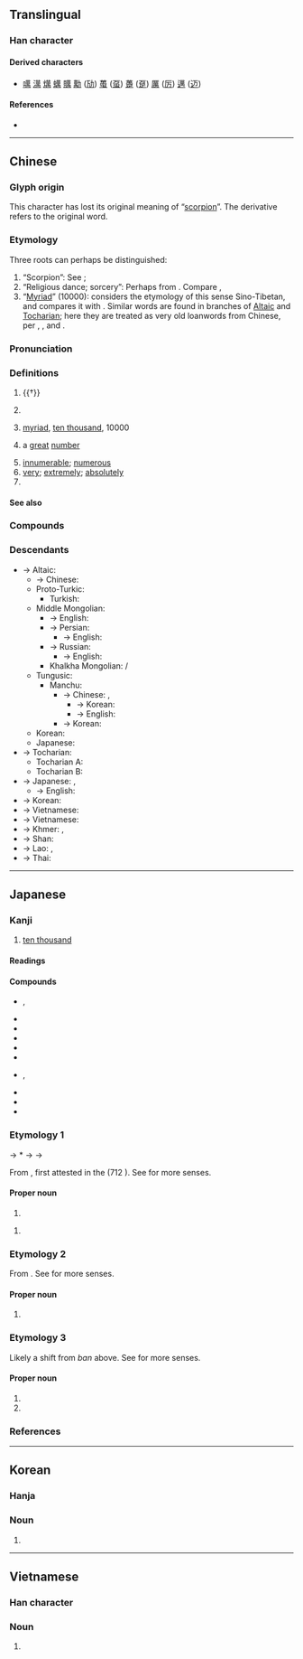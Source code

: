 {{also|万}}
{{character info/new}}

{{commonscat}}
==Translingual==

===Han character===
{{Han char|rn=140|rad=艸|as=09|sn=12|four=44427|canj=TWLB|ids=⿱艹禺}}

====Derived characters====
* [[噧]] [[澫]] [[燤]] [[蠇]] [[贎]] [[勱]] ([[劢]]) [[蠆]] ([[虿]]) [[躉]] ([[趸]]) [[厲]] ([[厉]]) [[邁]] ([[迈]])

====References====
* {{Han ref|kx=1042.330|dkj=31339|dj=1501.060|hdz=53247.080|uh=842C|ud=33836|bh=B855|bd=47189}}

----

==Chinese==
{{zh-forms|s=万|alt=万,㸘,𤍚,𢁭,𥝄,𥝅}}

===Glyph origin===
{{Han etyl}}
This character has lost its original meaning of “[[scorpion]]”. The derivative {{och-l|蠆}} refers to the original word.

===Etymology===
Three roots can perhaps be distinguished:

# “Scorpion”: See {{och-l|蠆}}; {{etystub|zh}}
# “Religious dance; sorcery”: Perhaps from {{inh|zh|sit-pro|*s-man||medicine}}. Compare {{cog|bo|སྨན||medicine; she-demons worshipped by common folk}}, {{cog|my|မန်း||utter mystic words to heal or ward off evil}}
# “[[myriad|Myriad]]” (10000): {{zh-ref|Schuessler (2007)}} considers the etymology of this sense Sino-Tibetan, and compares it with {{cog|bo|འབུམ||hundred thousand; complete; entire; multifarious}}. Similar words are found in branches of [[Altaic]] and [[Tocharian]]; here they are treated as very old loanwords from Chinese, per {{zh-ref|Pulleyblank (''apud'' Clauson, 1972)}}, {{zh-ref|Beckwith (2009)}}, {{zh-ref|Adams (2013)}} and {{zh-ref|Tremblay (2005)}}.

===Pronunciation===
{{zh-pron
|m=wàn
|ma=y
|m-s=
|dg=ван3
|c=maan6
|c-t=
|g=
|h=pfs=van
|j=
|md=uâng
|mn=bān
|mn-t=bhuêng7/bhuang7
|mn-t_note=bhuêng7 - Chaozhou; bhuang7 - Shantou
|w=3me,3ve
|w_note=3me - colloquial (only in {{zh-l|*萬子}}); 3ve - literary ("ten thousand", etc.)
|x=
|mc=y
|oc=y
|cat=a,num,n,adv,pn
}}

===Definitions===
{{zh-hanzi}}

# {{†}} {{zh-original|蠆|scorpion}}
# {{lb|zh|historical}} {{n-g|A ritual dance in ancient China.}}
# [[myriad]], [[ten thousand]], 10000
#: {{zh-x|萬歲|ten thousand years; hooray; long live}}
# {{lb|zh|figurative}} a [[great]] [[number]]
# [[innumerable]]; [[numerous]]
# [[very]]; [[extremely]]; [[absolutely]]
# {{surname|lang=zh}}

====See also====
{{Chinese-numbers}}

===Compounds===
{{zh-der|一擲百萬|一日萬機|一本萬利|一碧萬頃|一食萬錢|三呼萬歲|不遠萬里|人千人萬|以一持萬|以一知萬|以一馭萬|以防萬一|來千去萬|傲睨萬物|儀態萬千|儀態萬方|億萬|億萬斯年|光焰萬丈|光芒萬丈|前程萬里|劈屍萬段|力敵萬人|力敵萬夫|功流萬世|包羅萬象|十二萬分|十萬火急|十萬火速|千乘萬騎|千仇萬恨|千依萬順|千倉萬箱|千兵萬馬|千刀萬剁|千刀萬剮|千刁萬惡|千千萬萬|千叮萬囑|千呼萬喚|千咒萬罵|千喚萬喚|千妥萬妥|千妥萬當|千家萬戶|千山萬壑|千山萬水|千岐萬轍|千巖萬壑|千巖萬谷|千差萬別|千年萬載|千思萬想|千恩萬謝|千愁萬恨|千愁萬慮|千愁萬緒|千態萬狀|千挑萬選|千推萬阻|千支萬派|千方萬計|千村萬落|千條萬端|千條萬緒|千歡萬喜|千狀萬態|千狀萬端|千生萬死|千真萬真|千真萬確|千萬|千萬買鄰|千秋萬世|千秋萬代|千秋萬古|千秋萬歲|千端萬緒|千紅萬紫|千絲萬縷|千緒萬端|千般萬樣|千言萬語|千變萬化|千變萬狀|千軍萬馬|千辛萬苦|千門萬戶|千難萬險|千難萬難|千頭萬緒|咫尺萬里|天地萬物|家貲萬貫|封侯萬里|屈一伸萬|巨萬|廣廈萬間|感慨萬千|懸旌萬里|成千上萬|成千成萬|成千累萬|成千論萬|挂一漏萬|排除萬難|掛一漏萬|插架萬軸|揚名立萬|撥萬論千|撥萬輪千|數以萬計|日理萬機|日試萬言|日食萬錢|明見萬里|明鑒萬里|晴空萬里|未知萬一|柔情萬千|森羅萬象|氣象萬千|源泉萬斛|無千大萬|無千無萬|煙波萬頃|燈火萬家|牙籤萬軸|狼狽萬狀|生佛萬家|百萬|百萬之眾|百萬富翁|百萬雄兵|百萬雄師|盈千累萬|相去萬里|瞬息萬變|碎屍萬段|碧波萬頃|萬一|萬丈|萬丈深淵|萬丈竿頭|萬不及一|萬不可失|萬不失一|萬不得已|萬世|萬世一時|萬世師表|萬乘|萬乘之國|萬乘之尊|萬事|萬事亨通|萬事大吉|萬事如意|萬事皆休|萬事通|萬人之敵|萬人坑|萬人敵|萬人空巷|萬人迷|萬仞|萬代|萬代一時|萬代千秋|萬元戶|萬兒|萬兒八千|萬全|萬全之策|萬全之計|萬分|萬別千差|萬剮千刀|萬劫|萬劫不復|萬千|萬卷|萬古|萬古不滅|萬古千秋|萬古流芳|萬古留芳|萬古長春|萬古長青|萬國|萬國公報|萬國旗|萬境歸空|萬壑|萬壑爭流|萬壽|萬壽千秋|萬壽山|萬壽無疆|萬壽菊|萬夫|萬夫不當|萬夫莫敵|萬夫莫當|萬姓|萬姓統譜|萬安|萬家燈火|萬家生佛|萬寶囊|萬寶常|萬巒鄉|萬年|萬年曆|萬年青|萬幸|萬幾|萬念俱灰|萬急|萬惡|萬戶侯|萬戶千門|萬把|萬斛泉源|萬方|萬曆|萬有|萬有引力|萬望|萬機|萬步表|萬歲|萬歲千秋|萬歲爺|萬死|萬死一生|萬死不辭|萬民傘|萬水千山|萬法唯識|萬無|萬無一失|萬無失一|萬物|萬物之靈|萬狀|萬目睽睽|萬眾一心|萬石|萬福|萬萬|萬萬不可|萬萬千千|萬種|萬種風情|萬竅|萬端|萬箭攢心|萬箭穿心|萬箱|萬籟|萬籟俱寂|萬籟無聲|萬籤插架|萬紅千紫|萬紫千紅|萬緒千端|萬緒千頭|萬緣|萬縷千絲|萬聖節|萬能|萬能膠|萬能鑰匙|萬般|萬花筒|萬苦千辛|萬華|萬葉|萬言書|萬語千言|萬象|萬象包羅|萬象更新|萬象森羅|萬貫|萬貫家私|萬貫家財|萬載千秋|萬那杜|萬里|萬里之望|萬里侯|萬里同風|萬里封侯|萬里江山|萬里迢迢|萬里長城|萬里鵬程|萬里鵬翼|萬重|萬金|萬金不換|萬金之軀|萬金油|萬鈞|萬鍾|萬難|萬靈丹|萬頃|萬頃琉璃|萬頭攢動|萬馬千軍|萬馬奔騰|萬馬皆瘖|萬馬齊瘖|筆力萬鈞|紅塵萬丈|罪當萬死|罪該萬死|腰纏萬貫|莫報萬一|要千取萬|計出萬全|說千說萬|論千論萬|變化萬端|豪情萬丈|貽笑萬世|貽羞萬年|遺臭萬代|遺臭萬年|遺臭萬載|金錢萬能|鉅萬|長風萬里|雄心萬丈|雙手萬能|離題萬里|雷霆萬鈞|青錢萬選|食日萬錢|驚恐萬分|鵬程萬里}}

===Descendants===
* → Altaic:
** → Chinese: {{och-l|頭曼|tr=*doː moːn|{{w|Touman}}, the first leader (''[[chanyu]]'') of the [[Xiongnu]]}}
** Proto-Turkic: {{l|trk-pro|*Tümen||ten thousand; an infinitely large number}}
*** Turkish: {{l|tr|tümen||ten thousand}}
** Middle Mongolian: {{l|xng|ᠲᠦᠮᠡᠨ||ten thousand}}
*** → English: {{l|en|tumen||an army unit of 10,000 soldiers, among the ancient Mongols}}
*** → Persian: {{l|fa|تومان|tr=tumân}}
**** → English: {{l|en|toman||former currency of Iran}}
*** → Russian: {{l|ru|Тюмень||Tyumen}}
**** → English: {{l|en|Tyumen||city in Russia}}
*** Khalkha Mongolian: {{l|mn|ᠲᠦᠮᠡ}} / {{l|mn|түм}}
** Tungusic:
*** Manchu: {{l|mnc|ᡨᡠᠮᡝᠨ|tr=tumen||ten thousand}}
**** → Chinese: {{zh-l|圖們|[[Tumen]], city in China}}, {{zh-l|圖們江|[[Tumen River]], boundary river between China, North Korea and Russia}}
***** → Korean: {{ko-l|도문|圖們|Tumen}}
***** → English: {{l|en|Tumen||city in China}}
**** → Korean: {{ko-l|두만강|豆滿江|Tumen River}}
** Korean: {{ko-l|즈믄|(''obsolete'') thousand}}
** Japanese: {{ja-r|千|ち|gloss=thousand}}
* → Tocharian:
** Tocharian A: {{l|xta|tmāṃ||ten thousand}}
** Tocharian B: {{l|txb|t(u)māne|t<sub>(u)</sub>māne|ten thousand, a myriad}}
* → Japanese: {{ja-r|萬|まん}}, {{ja-r|萬|ばん|gloss=ten thousand}}
** → English: {{l|en|banzai||Japanese battle cry; cry of enthusiasm}}
* → Korean: {{ko-l|만|萬|ten thousand}}
* → Vietnamese: {{l|vi|muôn||ten thousand; all, many}}
* → Vietnamese: {{vi-link|vạn|ten thousand; myriad|萬}}
* → Khmer: {{l|km|ម៉ឺន}}, {{l|km|ហ្មឺន||ten thousand; official rank}}
* → Shan: {{l|shn|မိုၼ်ႇ||ten thousand}}
* → Lao: {{l|lo|ໝື່ນ}}, {{l|lo|ຫມື່ນ||ten thousand; official rank}}
* → Thai: {{l|th|หมื่น||ten thousand; official rank}}

{{zh-cat|Beginning}}

----

==Japanese==
{{ja-kanji forms|万|萬}}

===Kanji===
{{ja-kanji|grade=n|rs=艸09|shin=万}}

# [[ten thousand]]

====Readings====
{{ja-readings
|goon=もん
|kanon=ばん
|kanyoon=まん
|kun=よろず-<よろづ-
|nanori=かず, かつ, すすむ, たか, つむ, つもる, ま, ゆる, よし
}}

====Compounds====
{{der-top|Compounds}}
* {{ja-r|萬%子|マン%ズ}}, {{ja-r|萬%子|ワン%ズ}}
* {{ja-r|一萬|イーワン}}
* {{ja-r|二%萬|リャン%ワン}}
* {{ja-r|三萬|サンワン}}
* {{ja-r|四萬|スーワン}}
* {{ja-r|五萬|ウーワン}}
* {{ja-r|六%萬|リュー%ワン}}, {{ja-r|六萬|ローワン}}
* {{ja-r|七萬|チーワン}}
* {{ja-r|八萬|パーワン}}
* {{ja-r|九萬|チューワン}}
{{der-bottom}}

===Etymology 1===
{{ja-kanjitab|よろず|yomi=k}}
{{IPAfont|⟨yo<sub>2</sub>ro<sub>2</sub>du⟩}} → *{{IPAchar|/jərədu/}} → {{IPAchar|/jorod͡zu/}} → {{IPAchar|/jorozu/}}

From {{inh|ja|ojp|sort=よろず|-}}, first attested in the ''{{w|Kojiki}}'' (712 {{CE}}). See {{ja-l|万}} for more senses.

====Proper noun====
{{ja-pos|proper|shin=万|よろず|hhira=よろづ}}

# {{surname|lang=ja|A=a|nodot=1|sort=よろず}}

{{ja-pos|proper|shin=万|よろづ}}

# {{surname|lang=ja|A=a|nodot=1|sort=よろず}}

===Etymology 2===
{{ja-kanjitab|ばん|yomi=o}}
From {{der|ja|ltc|sort=はん|-}} {{ltc-l|萬}}. See {{ja-l|万}} for more senses.

====Proper noun====
{{ja-pos|proper|shin=万|ばん}}

# {{surname|lang=ja|A=a|nodot=1|sort=はん}}

===Etymology 3===
{{ja-kanjitab|まん|yomi=o}}
Likely a shift from ''ban'' above. See {{ja-l|万}} for more senses.

====Proper noun====
{{ja-pos|proper|shin=万|まん}}

# {{given name|female|lang=ja|A=a|nodot=1|sort=まん}}
# {{surname|lang=ja|A=a|nodot=1|sort=まん}}

===References===
{{ja-kref
|jis=685F
|ku=7263
|shift=E4DD
|euc=E8DF
|freq=2125
|nelson=3984
|newnelson=5103
|halpern=2497
|kld=''not listed''
|heisig=2969
|tuttle=0a3.8
}}
<references/>

----

==Korean==

===Hanja===
{{ko-hanja|hangeul=만|eumhun=만}}

===Noun===
{{ko-noun|hangeul=만}}

# {{hanja form of|만|[[ten thousand]]}}

----

==Vietnamese==

===Han character===
{{vi-hantu|[[vạn]], [[vàn]], [[mại]], [[muôn]]|rs=艸09}}

===Noun===
{{vi-hantu}}

# {{han tu form of|[[vạn]], [[vàn]], [[mại]], [[muôn]]|[[ten thousand]]}}